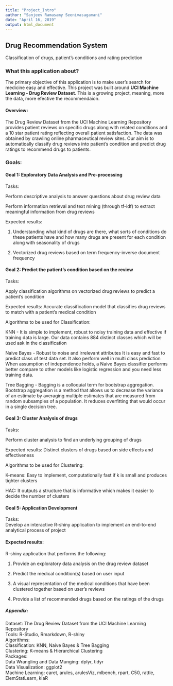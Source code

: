 ---
title: "Project_Intro"
author: "Sanjeev Ramasamy Seenivasagamani"
date: "April 16, 2019"
output: html_document
---
## Drug Recommendation System
Classification of drugs, patient’s conditions and rating prediction

### What this application about?

The primary objective of this application is to make user's search for medicine easy and effective. This project was built around **UCI Machine Learning - Drug Review Dataset**.  This is a growing project, meaning, more the data, more efective the recommendaion.

#### Overview:
The Drug Review Dataset from the UCI Machine Learning Repository provides patient reviews on specific drugs along with related conditions and a 10 star patient rating reflecting overall patient satisfaction. The data was obtained by crawling online pharmaceutical review sites. Our aim is to automatically classify drug reviews into patient’s condition and predict drug ratings to recommend drugs to patients.

### Goals:

#### Goal 1: Exploratory Data Analysis and Pre-processing

Tasks:  

Perform descriptive analysis to answer questions about drug review data  

Perform information retrieval and text mining (through tf-idf) to extract meaningful information from drug reviews  

Expected results:  

1) Understanding what kind of drugs are there, what sorts of conditions do these patients have and how many drugs are present for each condition along with seasonality of drugs  

2) Vectorized drug reviews based on term frequency-inverse document frequency  

#### Goal 2: Predict the patient’s condition based on the review

Tasks:  

Apply classification algorithms on vectorized drug reviews to predict a patient’s condition  

Expected results: Accurate classification model that classifies drug reviews to match with a patient’s medical condition  

Algorithms to be used for Classification:  

KNN - It is simple to implement, robust to noisy training data and effective if training data is large. Our data contains 884 distinct classes which will be used ask in the classification  

Naive Bayes - Robust to noise and irrelevant attributes
It is easy and fast to predict class of test data set. It also perform well in multi class prediction
When assumption of independence holds, a Naive Bayes classifier performs better compare to other models like logistic regression and you need less training data.  

Tree Bagging - Bagging is a colloquial term for bootstrap aggregation. Bootstrap aggregation is a method that allows us to decrease the variance of an estimate by averaging multiple estimates that are measured from random subsamples of a population. It reduces overfitting that would occur in a single decision tree.  


#### Goal 3: Cluster Analysis of drugs  

Tasks:  

Perform cluster analysis to find an underlying grouping of drugs  

Expected results: Distinct clusters of drugs based on side effects and effectiveness  

Algorithms to be used for Clustering:  

K-means: Easy to implement, computationally fast if k is small and produces tighter clusters  

HAC: It outputs a structure that is informative which makes it easier to decide the number of clusters  

#### Goal 5: Application Development  

Tasks:  
Develop an interactive R-shiny application to implement an end-to-end analytical process of project  

#### Expected results:  
R-shiny application that performs the following:  

1. Provide an exploratory data analysis on the drug review dataset  

2. Predict the medical condition(s) based on user input  

3. A visual representation of the medical conditions that have been clustered together based on user's reviews    

4. Provide a list of recommended drugs based on the ratings of the drugs  


##### Appendix:
Dataset: The Drug Review Dataset from the UCI Machine Learning Repository  
Tools: R-Studio, Rmarkdown, R-shiny  
Algorithms:  
Classification: KNN, Naive Bayes & Tree Bagging  
Clustering: K-means & Hierarchical Clustering  
Packages:  
Data Wrangling and Data Munging: dplyr, tidyr    
Data Visualization: ggplot2  
Machine Learning: caret, arules, arulesViz, mlbench, rpart, C50, rattle, ElemStatLearn, klaR  

